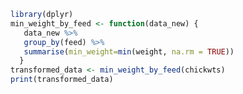 ```r
library(dplyr)
min_weight_by_feed <- function(data_new) {
   data_new %>%
   group_by(feed) %>%
   summarise(min_weight=min(weight, na.rm = TRUE))
  } 
transformed_data <- min_weight_by_feed(chickwts)
print(transformed_data)

```

